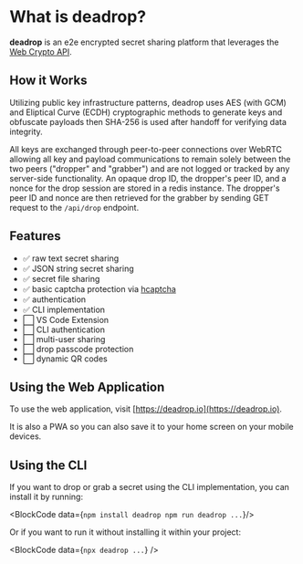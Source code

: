 
# What is deadrop?

**deadrop** is an e2e encrypted secret sharing platform that leverages the [Web Crypto API](https://developer.mozilla.org/en-US/docs/Web/API/Web_Crypto_API).

## How it Works

Utilizing public key infrastructure patterns, deadrop uses AES (with GCM) and Eliptical Curve (ECDH) cryptographic methods to generate keys and obfuscate payloads then SHA-256 is used after handoff for verifying data integrity.

All keys are exchanged through peer-to-peer connections over WebRTC allowing all key and payload communications to remain solely between the two peers ("dropper" and "grabber") and are not logged or tracked by any server-side functionality. An opaque drop ID, the dropper's peer ID, and a nonce for the drop session are stored in a redis instance. The dropper's peer ID and nonce are then retrieved for the grabber by sending GET request to the `/api/drop` endpoint.

## Features

- ✅ raw text secret sharing
- ✅ JSON string secret sharing
- ✅ secret file sharing
- ✅ basic captcha protection via [hcaptcha](https://www.hcaptcha.com/)
- ✅ authentication
- ✅ CLI implementation
- ⬜️ VS Code Extension
- ⬜️ CLI authentication
- ⬜️ multi-user sharing
- ⬜️ drop passcode protection
- ⬜️ dynamic QR codes

## Using the Web Application

To use the web application, visit [https://deadrop.io](https://deadrop.io).

It is also a PWA so you can also save it to your home screen on your mobile devices.

## Using the CLI

If you want to drop or grab a secret using the CLI implementation, you can install it by running:

<BlockCode data={`npm install deadrop
npm run deadrop ...`}/>

Or if you want to run it without installing it within your project:

<BlockCode data={`npx deadrop ...`} />


